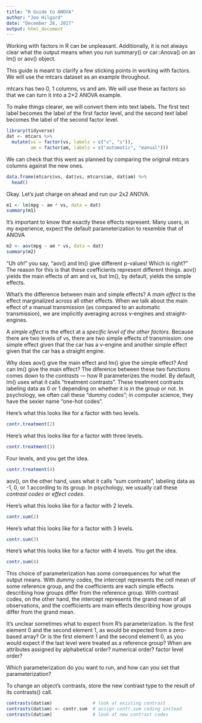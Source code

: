 ```yaml
---
title: "R Guide to ANOVA"
author: "Joe Hilgard"
date: "December 28, 2017"
output: html_document
---
```


Working with factors in R can be unpleasant. Additionally, it is not always clear what the output means when you run summary() or car::Anova() on an lm() or aov() object.

This guide is meant to clarify a few sticking points in working with factors. We will use the mtcars dataset as an example throughout.

mtcars has two 0, 1 columns, vs and am. We will use these as factors so that we can turn it into a 2×2 ANOVA example. 

To make things clearer, we will convert them into text labels. The first text label becomes the label of the first factor level, and the second text label becomes the label of the second factor level.

```r
library(tidyverse)
dat <- mtcars %>% 
  mutate(vs = factor(vs, labels = c("v", "s")),
         am = factor(am, labels = c("automatic", "manual")))
```
We can check that this went as planned by comparing the original mtcars columns against the new ones.

```r
data.frame(mtcars$vs, dat$vs, mtcars$am, dat$am) %>% 
  head()
```

Okay. Let's just charge on ahead and run our 2x2 ANOVA.

```r
m1 <- lm(mpg ~ am * vs, data = dat)
summary(m1)
```

It's important to know that exactly these effects represent. Many users, in my experience, expect the default parameterization to resemble that of ANOVA

```r
m2 <- aov(mpg ~ am * vs, data = dat)
summary(m2)
```

"Uh oh!" you say, "aov() and lm() give different p-values! Which is right?" The reason for this is that these coefficients represent different things. aov() yields the main effects of am and vs, but lm(), by default, yields the simple effects.

What's the difference between main and simple effects? A *main effect* is the effect marginalized across all other effects. When we talk about the main effect of a manual transmission (as compared to an automatic transmission), we are implicitly averaging across v-engines and straight-engines. 

A *simple effect* is the effect at a *specific level of the other factors*. Because there are two levels of vs, there are two simple effects of transmission: one simple effect given that the car has a v-engine and another simple effect given that the car has a straight engine.

Why does aov() give the main effect and lm() give the simple effect? And can lm() give the main effect? The diference between these two functions comes down to the *contrasts* --- how R parameterizes the model. By default, lm() uses  what it calls "treatment contrasts". These treatment contrasts labeling data as 0 or 1 depending on whether it is in the group or not. In psychology, we often call these "dummy codes"; in computer science, they have the sexier name "one-hot codes". 

Here's what this looks like for a factor with two levels.
```r
contr.treatment(2)
```

Here's what this looks like for a factor with three levels.
```r
contr.treatment(3)
```

Four levels, and you get the idea.
```r
contr.treatment(4)
```

aov(), on the other hand, uses what it calls "sum contrasts", labeling data as -1, 0, or 1 according to its group. In psychology, we usually call these *contrast codes* or *effect codes*. 

Here's what this looks like for a factor with 2 levels.
```r
contr.sum(2)
```

Here's what this looks like for a factor with 3 levels.
```r
contr.sum(3)
```

Here's what this looks like for a factor with 4 levels. You get the idea.
```r
contr.sum(4)
```


This choice of parameterization has some consequences for what the output means. With dummy codes, the intercept represents the cell mean of some reference group, and the coefficients are each simple effects describing how groups differ from the reference group. With contrast codes, on the other hand, the intercept represents the grand mean of all observations, and the coefficients are main effects describing how groups differ from the grand mean.




It's unclear sometimes what to expect from R's parameterization. Is the first element 0 and the second element 1, as would be expected from a zero-based array? Or is the first element 1 and the second element 0, as you would expect if the last level were treated as a reference group? When are attributes assigned by alphabetical order? numerical order? factor level order?


Which parameterization do you want to run, and how can you set that parameterization?

To change an object's contrasts, store the new contrast type to the result of its contrasts() call.
```r
contrasts(dat$am)               # look at existing contrast
contrasts(dat$am) <- contr.sum  # assign contr.sum coding instead
contrasts(dat$am)               # look at new contrast codes
```

